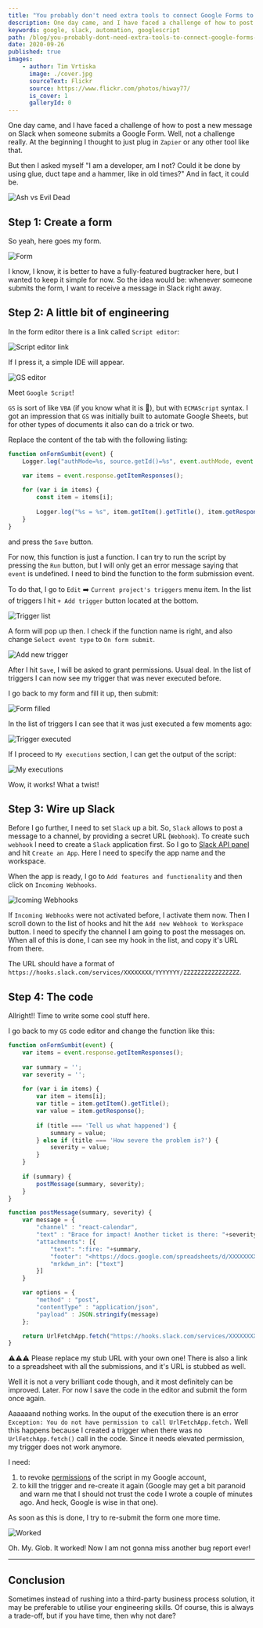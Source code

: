 ```yaml
---
title: "You probably don't need extra tools to connect Google Forms to your Slack channel"
description: One day came, and I have faced a challenge of how to post a new message on Slack when someone submits a Google Form.
keywords: google, slack, automation, googlescript
path: /blog/you-probably-dont-need-extra-tools-to-connect-google-forms-to-your-slack-channel-
date: 2020-09-26
published: true
images:
    - author: Tim Vrtiska
      image: ./cover.jpg
      sourceText: Flickr
      source: https://www.flickr.com/photos/hiway77/
      is_cover: 1
      galleryId: 0
---
```



One day came, and I have faced a challenge of how to post a new message on Slack when someone submits a Google Form. Well, not a challenge really.
At the beginning I thought to just plug in `Zapier` or any other tool like that.

But then I asked myself "I am a developer, am I not? Could it be done by using glue, duct tape and a hammer, like in old times?" And in fact, it could be.

<Align>

![Ash vs Evil Dead](https://media4.giphy.com/media/3o75244asK5HGLmo9O/giphy.gif "Ash vs Evil Dead")
<Copyright source="https://giphy.com/gifs/ashvsevildead-reaction-3o75244asK5HGLmo9O" authorPrefix="Picture by" author="Ash vs Evil Dead" sourceText="Giphy" />

</Align>

## Step 1: Create a form

So yeah, here goes my form.

<Align>

![Form](./form.jpg)

</Align>

I know, I know, it is better to have a fully-featured bugtracker here, but I wanted to keep it simple for now.
So the idea would be: whenever someone submits the form, I want to receive a message in Slack right away.

## Step 2: A little bit of engineering

In the form editor there is a link called `Script editor`:

<Align>

![Script editor link](./script_editor_link.jpg)

</Align>

If I press it, a simple IDE will appear.

<Align>

![GS editor](./gs_editor.png)

</Align>

Meet `Google Script`!

`GS` is sort of like `VBA` (if you know what it is 🤪), but with `ECMAScript` syntax. I got an impression that `GS` was initially built to automate Google Sheets, but for other types of documents it also can do a trick or two.

Replace the content of the tab with the following listing:

~~~js
function onFormSumbit(event) {
    Logger.log("authMode=%s, source.getId()=%s", event.authMode, event.source.getId());

    var items = event.response.getItemResponses();
    
    for (var i in items) {
        const item = items[i];
        
        Logger.log("%s = %s", item.getItem().getTitle(), item.getResponse());
    }
}
~~~

and press the `Save` button.

For now, this function is just a function. I can try to run the script by pressing the `Run` button, but I will only get an error message saying that `event` is undefined.
I need to bind the function to the form submission event.

To do that, I go to `Edit` ➡️ `Current project's triggers` menu item. In the list of triggers I hit `+ Add trigger` button located at the bottom.

<Align>

![Trigger list](./trigger_list.png)

</Align>

A form will pop up then. I check if the function name is right, and also change `Select event type` to `On form submit`.

<Align>

![Add new trigger](./add_new_trigger.png)

</Align>

After I hit `Save`, I will be asked to grant permissions. Usual deal. In the list of triggers I can now see my trigger that was never executed before.

I go back to my form and fill it up, then submit:

<Align>

![Form filled](./form_filled.png)

</Align>

In the list of triggers I can see that it was just executed a few moments ago:

<Align>

![Trigger executed](./trigger_executed.png)

</Align>

If I proceed to `My executions` section, I can get the output of the script:

<Align>

![My executions](./my_executions.png)

</Align>

Wow, it works! What a twist!

## Step 3: Wire up Slack

Before I go further, I need to set `Slack` up a bit. So, `Slack` allows to post a message to a channel, by providing a secret URL (`Webhook`). To create such `webhook` I need to create a `Slack` application first.
So I go to [Slack API panel](https://api.slack.com/apps/) and hit `Create an App`. Here I need to specify the app name and the workspace.

When the app is ready, I go to `Add features and functionality` and then click on `Incoming Webhooks`.

<Align>

![Icoming Webhooks](./incoming_webhook.png)

</Align>

If `Incoming Webhooks` were not activated before, I activate them now. Then I scroll down to the list of hooks and hit the `Add new Webhook to Workspace` button.
I need to specify the channel I am going to post the messages on. When all of this is done, I can see my hook in the list, and copy it's URL from there.

The URL should have a format of `https://hooks.slack.com/services/XXXXXXXX/YYYYYYY/ZZZZZZZZZZZZZZZZ`.

## Step 4: The code

Allright!! Time to write some cool stuff here.

I go back to my `GS` code editor and change the function like this:

~~~js
function onFormSumbit(event) {
    var items = event.response.getItemResponses();
    
    var summary = '';
    var severity = '';
    
    for (var i in items) {
        var item = items[i];
        var title = item.getItem().getTitle();
        var value = item.getResponse();
        
        if (title === 'Tell us what happened') {
            summary = value;
        } else if (title === 'How severe the problem is?') {
            severity = value;
        }
    }
    
    if (summary) {
        postMessage(summary, severity);
    }
}

function postMessage(summary, severity) {
    var message = {
        "channel" : "react-calendar",
        "text" : "Brace for impact! Another ticket is there: "+severity,
        "attachments": [{
            "text": ":fire: "+summary,
            "footer": "<https://docs.google.com/spreadsheets/d/XXXXXXXX/edit|See all issues>",
            "mrkdwn_in": ["text"]
        }]
    }

    var options = {
        "method" : "post",
        "contentType" : "application/json",
        "payload" : JSON.stringify(message)
    };

    return UrlFetchApp.fetch("https://hooks.slack.com/services/XXXXXXXX/YYYYYYY/ZZZZZZZZZZZZZZZZ", options);
}
~~~

⚠️⚠️⚠️ Please replace my stub URL with your own one! There is also a link to a spreadsheet with all the submissions, and it's URL is stubbed as well.

Well it is not a very brilliant code though, and it most definitely can be improved. Later. For now I save the code in the editor and submit the form once again.

Aaaaaand nothing works. In the ouput of the execution there is an error `Exception: You do not have permission to call UrlFetchApp.fetch.`
Well this happens because I created a trigger when there was no `UrlFetchApp.fetch()` call in the code. Since it needs elevated permission, my trigger does not work anymore.

I need:

1. to revoke [permissions](https://security.google.com/settings/security/permissions) of the script in my Google account,
2. to kill the trigger and re-create it again (Google may get a bit paranoid and warn me that I should not trust the code I wrote a couple of minutes ago. And heck, Google is wise in that one).

As soon as this is done, I try to re-submit the form one more time.

<Align>

![Worked](./worked.png)

</Align>

Oh. My. Glob. It worked! Now I am not gonna miss another bug report ever!

---

## Conclusion

Sometimes instead of rushing into a third-party business process solution, it may be preferable to utilise your engineering skills. Of course, this is always a trade-off, but if you have time, then why not dare?
